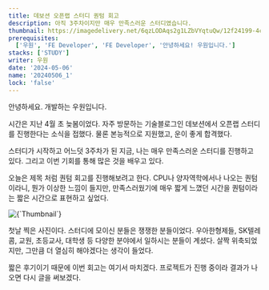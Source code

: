 ```yaml
---
title: 데보션 오픈랩 스터디 퀀텀 회고
description: 아직 3주차이지만 매우 만족스러운 스터디였습니다.
thumbnail: https://imagedelivery.net/6qzLODAqs2g1LZbVYqtuQw/12f24199-4c34-4a79-d36b-469c2f422600/public
prerequisites:
  ['우원', 'FE Developer', 'FE Developer', '안녕하세요! 우원입니다.']
stacks: ['STUDY']
writer: 우원
date: '2024-05-06'
name: '20240506_1'
lock: 'false'
---
```


안녕하세요. 개발하는 우원입니다.

시간은 지난 4월 초 늦봄이었다.
자주 방문하는 기술블로그인 데보션에서 오픈랩 스터디를 진행한다는 소식을 접했다.
물론 본능적으로 지원했고, 운이 좋게 합격했다.

스터디가 시작하고 어느덧 3주차가 된 지금,
나는 매우 만족스러운 스터디를 진행하고 있다.
그리고 이번 기회를 통해 많은 것을 배우고 있다.

오늘은 제목 처럼 퀀텀 회고를 진행해보려고 한다.
CPU나 양자역학에서나 나오는 퀀텀이라니,
뭔가 이상한 느낌이 들지만,
만족스러웠기에 매우 짧게 느꼈던 시간을 퀀텀이라는 짧은 시간으로 표현하고 싶었다.

<div
  style={{
    display: 'flex',
    justifyContent: 'center',
    alignItems: 'center',
  }}
>
  <Image
    alt={`Thumbnail`}
    src={
      'https://imagedelivery.net/6qzLODAqs2g1LZbVYqtuQw/12f24199-4c34-4a79-d36b-469c2f422600/public'
    }
    width={500}
    height={500}
    priority
  />
</div>

첫날 찍은 사진이다.
스터디에 모이신 분들은 쟁쟁한 분들이었다.
우아한형제들, SK텔레콤, 교원, 초등교사, 대학생 등
다양한 분야에서 일하시는 분들이 계셨다.
살짝 위축되었지만, 그만큼 더 열심히 해야겠다는 생각이 들었다.

짧은 후기이기 때문에
이번 회고는 여기서 마치겠다.
프로젝트가 진행 중이라 결과가 나오면 다시 글을 써보겠다.
